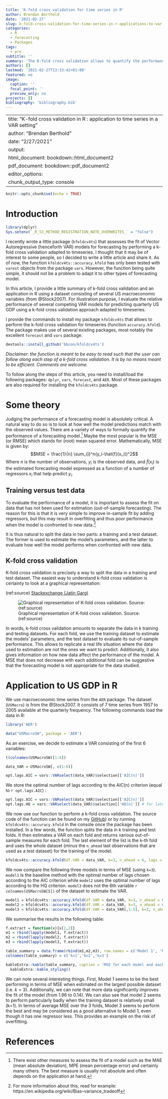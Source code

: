 ```yaml
---
title: 'K-fold cross validation for time series in R'
author: Brendan Berthold
date: '2021-02-27'
slug: k-fold-cross-validation-for-time-series-in-r-applications-to-var-models
categories:
  - R
  - forecasting
  - Packages
tags:
  - pro
subtitle: ''
summary: 'The K-fold cross validation allows to quantify the performance of a forecasting model. This article explains the implementation of this procedure for timeseries in the context of a VAR model. It makes use of the kfoldcv4ts package that I created.'
authors: []
lastmod: '2021-02-27T13:33:42+01:00'
featured: no
image:
  caption: ''
  focal_point: ''
  preview_only: no
projects: []
bibliography: 'bibliography.bib'
---
```


---
title: "K-fold cross validation in R : application to time series in a VAR setting"
author: "Brendan Berthold"
date: "2/27/2021"
output:
  html_document: bookdown::html_document2
  pdf_document: bookdown::pdf_document2
editor_options: 
  chunk_output_type: console
---

```r
knitr::opts_chunk$set(echo = TRUE) 
```


# Introduction

```r
library(dplyr)
Sys.setenv(`_R_S3_METHOD_REGISTRATION_NOTE_OVERWRITES_` = "false")
```


I recently wrote a little package (`kfoldcv4ts`) that assesses the fit of Vector Autoregressive (henceforth VAR) models for forecasting by performing a k-fold cross validation adapted to timeseries. I thought that it may be of interest to some people, so I decided to write a little article and share it. As of now, the function `kfoldcv4ts::accuracy.kfold` has only been tested with `varest` objects from the package `vars`. However, the function being quite simple, it should not be a problem to adapt it to other types of forecasting model.

In this article, I provide a little summary of k-fold cross validation and an application in R using a dataset consisting of several US macroeconomic variables (from @Stock2007). For illustration purpose, I evaluate the relative performance of several competing VAR models for predicting quarterly US GDP using a k-fold cross validation approach adapted to timeseries. 


I provide the commands to install my package `kfoldcv4ts` that allows to perform the k-fold cross validation for timeseries (function `accuracy.kfold`). The package makes use of several existing packages, most notably the excellent `forecast` and `vars` package.
```r
devtools::install_github('bbcon/kfoldcv4ts')
```



*Disclaimer: the function is meant to be easy to read such that the user can follow along each step of a k-fold cross validation. It is by no means meant to be efficient. Comments are welcome.*

To follow along the steps of this article, you need to install/load the following packages: `dplyr`, `vars`, `forecast`, and `AER`. Most of these packages are also required for installing the `kfoldcv4ts` package.

# Some theory

Judging the performance of a forecasting model is absolutely critical. A natural way to do so is to look at how well the model predictions match with the observed values. There are a variety of ways to formally quantify the performance of a forecasting model.^[There exist other measures to assess the fit of a model such as the MAE (mean absolute deviation), MPE (mean percentage error) and certainly many others. The best measure is usually not absolute and often depends on the application at hand.] Maybe the most popular is the MSE (or RMSE) which stands for (root) mean squared error. Mathematically, MSE is given by:
$$MSE = \frac{1}{n} \sum_{i}^n(y_i-\hat{f}(x_i))^2$$ 
Where $n$ is the number of observations, $y_i$ is the observed data, and $\hat{f}(x_i)$ is the estimated forecasting model expressed as a function of a number of regressors $x_i$ that help predict $y_i$. 



## Training versus test data

To evaluate the performance of a model, it is important to assess the fit on data that has not been used for estimation (out-of-sample forecasting). The reason for this is that it is very simple to improve in-sample fit by adding regressors, but this may result in overfitting and thus poor performance when the model is confronted to new data.^[For more information about this, read for example: https://en.wikipedia.org/wiki/Bias–variance_tradeoff]

It is thus natural to split the data in two parts: a training and a test dataset. The former is used to estimate the model's parameters, and the latter to evaluate how well the model performs when confronted with new data.


## K-fold cross validation

K-fold cross validation is precisely a way to split the data in a training and test dataset. The easiest way to understand k-fold cross validation is certainty to look at a graphical representation:

(ref:source) [Stackexchange (Jatin Garg)](https://stats.stackexchange.com/questions/14099/using-k-fold-cross-validation-for-time-series-model-selection)

![Graphical representation of K-fold cross validation. Source: (ref:source)](img/kfoldCV.png)

In words, k-fold cross validation amounts to separate the data in k training and testing datasets. For each fold, we use the training dataset to estimate the models' parameters, and the test dataset to evaluate its out-of-sample performance. This allows to replicate a real life situation where the data used to estimation are not the ones we want to predict. Additionally, it also gives information on how new data affect the performance of the model. A MSE that does not decrease with each additional fold can be suggestive that the forecasting model is not appropriate for the data studied.


# Application to US GDP in R

We use macroeconomic time series from the `AER` package. The dataset (`USMacro`) is from the @Stock2007. It consists of 7 time series from 1957 to 2005 available at the quarterly frequency. The following commands load the data in R:
```r
library('AER')
```

```r
data("USMacroSW", package = 'AER')
```


As an exercise, we decide to estimate a VAR consisting of the first 6 variables:
```r
t(colnames(USMacroSW)[1:6])
```


```r
data_VAR = USMacroSW[, c(1:6)]
```
```r
opt.lags.AIC = vars::VARselect(data_VAR)$selection[['AIC(n)']]
```

We store the optimal number of lags according to the AIC(n) criterion (equal to `r opt.lags.AIC`) :
```r
opt.lags.AIC = vars::VARselect(data_VAR)$selection[['AIC(n)']]
opt.lags.HQ = vars::VARselect(data_VAR)$selection[['HQ(n)']] # for later use
```



We now use our function to perform a k-fold cross validation. The source code of the function can be found on my [GitHub](https://github.com/bbcon/kfoldcv4ts/blob/master/R/accuracy.kfold.R)) or by running `kfoldcv4ts::accuracy.kfold` in the console once the package has been installed. In a few words, the function splits the data in k training and test folds. It then estimates a VAR on each fold and returns various out-of-sample measures for each fold. The last element of the list is the k-th fold and uses the whole dataset (minus the `n_ahead` last observations that are used as a test dataset) for the training of the model.
```r
kfoldcv4ts::accuracy.kfold(df.VAR = data_VAR, k=3, n_ahead = 6, lags = opt.lags.AIC, var_index = 1)
```

We now compare the following three models in terms of MSE (using `k=3`). `model1` is the baseline method with the optimal number of lags chosen according to the AIC criterion while `model2` uses the optimal number of lags according to the HQ criterion. `model3` does not the 6th variable `r colnames(USMacroSW[5])` of the dataset to estimate the VAR.
```r
model1 = kfoldcv4ts::accuracy.kfold(df.VAR = data_VAR, k=3, n_ahead = 6, lags = opt.lags.AIC, var_index = 1)
model2 = kfoldcv4ts::accuracy.kfold(df.VAR = data_VAR, k=3, n_ahead = 6, lags = opt.lags.HQ, var_index = 1)
model3 = kfoldcv4ts::accuracy.kfold(df.VAR = data_VAR[,1:5], k=3, n_ahead = 6, lags = 6, var_index = 1)
```

We summarise the results in the following table:
```r
f.extract = function(x){x[2,2]}
m1 = rbind(lapply(model1, f.extract))
m2 = rbind(lapply(model2, f.extract))
m3 = rbind(lapply(model3, f.extract))

table_summary = data.frame(rbind(m1,m2,m3), row.names = c('Model 1', 'Model 2', 'Model 3'))
colnames(table_summary) = c('k=1','k=2','k=3') 
```
```r
kableExtra::kable(table_summary, caption = 'MSE for each model and each fold') %>% 
  kableExtra::kable_styling()
```

We can note several interesting things. First, Model 1 seems to be the best performing in terms of MSE when estimated on the largest possible dataset (i.e. $k=3$). Additionally, we can note that more data significantly improves the fit of the model (from 1.96 to 0.14). We can also see that model 2 seems to perform particularly badly when the training dataset is relatively small (k=1). In terms of average MSE over the 3 folds, Model 3 seems to perform the best and may be considered as a good alternative to Model 1, even though it has one regressor less. This provides an example on the risk of overfitting.

# References
